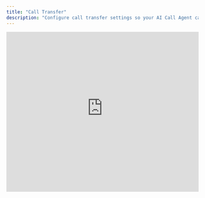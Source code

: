 ```yaml
---
title: "Call Transfer"
description: "Configure call transfer settings so your AI Call Agent can forward calls to a human."
---
```


<div style={{ border:"2px solid #e5e7eb",borderRadius:"12px",padding:"8px",boxShadow:"0 4px 12px rgba(0, 0, 0, 0.10)",maxWidth:"100%",overflow:"hidden",backgroundColor:"#000",marginBottom:"1.5rem" }}>
  <iframe width="100%" height="420" src="https://www.youtube-nocookie.com/embed/dLOKyG5rbt4" title="Call Transfer – AI Call Agent" frameBorder="0" loading="lazy" referrerPolicy="strict-origin-when-cross-origin" allow="accelerometer; autoplay; clipboard-write; encrypted-media; gyroscope; picture-in-picture; web-share" allowFullScreen />
</div>

## Overview
Use **Call Transfer** to route an active call from your AI agent to a human representative.  
Transfers are managed through configurations that group one or more transfer details.

## Steps

### 1. Create a Transfer Configuration
1. Open **Call Transfer** settings.
2. Click **Create Configuration**.
3. Fill in:
   - **Configuration Name** — Internal name for this transfer setup.
   - **Department Name** — The department the calls will be routed to.
4. In **Transfer Details**, click **Add Transfer Detail**.

---

### 2. Add Transfer Details
1. Fill in:
   - **Agent Name** — Must be set to `default` for the transfer to work.
   - **Transfer Number** — Destination phone number in E.164 format (e.g., +34642802285).
   - **Transfer Message** — Short message played before the transfer (e.g., “Please hold while we connect you with our sales representative”).
2. Save the transfer detail.
3. You can add multiple transfer details if needed.

---

### 3. Edit or Manage Configurations
- Use the pencil icon to edit transfer details.
- Use the trash icon to remove a detail.
- Changes are saved per configuration.

---

### 4. Assign a Transfer Configuration to an Agent
1. Edit your AI agent.
2. In **Call Actions**, enable **Forward to Human**.
3. Select the transfer configuration you created.
4. Save the agent.

---

## Tips & Notes
- **Agent Name must be `default`** for the transfer to trigger correctly.
- Include a clear, polite transfer message so the caller knows what is happening.
- You can set up multiple configurations for different departments and select them per agent.

## Troubleshooting
**Symptom:** Transfer doesn’t happen.  
**Probable Cause:** Agent Name is not set to `default` or number is not in E.164 format.  
**Solution:** Correct the Agent Name and phone number format.

**Symptom:** Caller is disconnected instead of transferred.  
**Probable Cause:** Invalid destination number or network restrictions.  
**Solution:** Test the number manually before assigning it.

## Related
- [[Create-AI-Agent/Call-Actions]]
- [[Create-AI-Agent/Create-Agent]]



